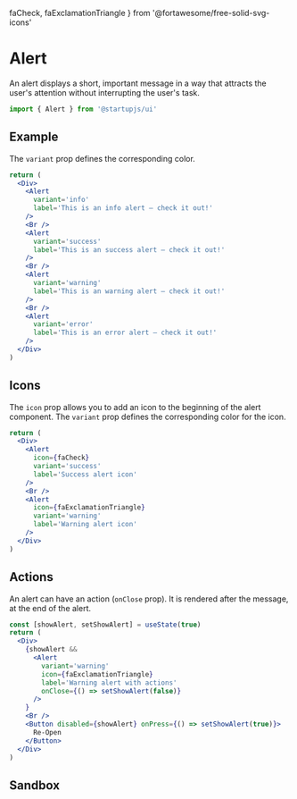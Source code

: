   faCheck,
  faExclamationTriangle
} from '@fortawesome/free-solid-svg-icons'

# Alert

An alert displays a short, important message in a way that attracts the user's attention without interrupting the user's task.

```jsx
import { Alert } from '@startupjs/ui'
```

## Example
The `variant` prop defines the corresponding color.

```jsx example
return (
  <Div>
    <Alert
      variant='info'
      label='This is an info alert — check it out!'
    />
    <Br />
    <Alert
      variant='success'
      label='This is an success alert — check it out!'
    />
    <Br />
    <Alert
      variant='warning'
      label='This is an warning alert — check it out!'
    />
    <Br />
    <Alert
      variant='error'
      label='This is an error alert — check it out!'
    />
  </Div>
)
```

## Icons

The `icon` prop allows you to add an icon to the beginning of the alert component.
The `variant` prop defines the corresponding color for the icon.

```jsx example
return (
  <Div>
    <Alert
      icon={faCheck}
      variant='success'
      label='Success alert icon'
    />
    <Br />
    <Alert
      icon={faExclamationTriangle}
      variant='warning'
      label='Warning alert icon'
    />
  </Div>
)
```

## Actions

An alert can have an action (`onClose` prop). It is rendered after the message, at the end of the alert.

```jsx example
const [showAlert, setShowAlert] = useState(true)
return (
  <Div>
    {showAlert &&
      <Alert
        variant='warning'
        icon={faExclamationTriangle}
        label='Warning alert with actions'
        onClose={() => setShowAlert(false)}
      />
    }
    <Br />
    <Button disabled={showAlert} onPress={() => setShowAlert(true)}>
      Re-Open
    </Button>
  </Div>
)
```

## Sandbox

<Sandbox Component={Alert} />
